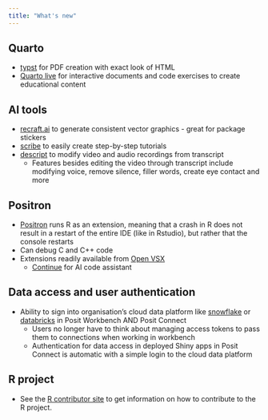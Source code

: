 ```yaml
---
title: "What's new"
---
```


## Quarto

-   [typst](https://quarto.org/docs/output-formats/typst.html) for PDF creation with exact look of HTML
-   [Quarto live](https://github.com/r-wasm/quarto-live) for interactive documents and code exercises to create educational content

## AI tools {#whats_new-AI_tools}

-   [recraft.ai](https://www.recraft.ai/) to generate consistent vector graphics - great for package stickers
-   [scribe](https://scribehow.com/) to easily create step-by-step tutorials
-   [descript](https://www.descript.com/) to modify video and audio recordings from transcript
    -   Features besides editing the video through transcript include modifying voice, remove silence, filler words, create eye contact and more
    
## Positron

-   [Positron](https://github.com/posit-dev/positron) runs R as an extension, meaning that a crash in R does not result in a restart of the entire IDE (like in Rstudio), but rather that the console restarts
-   Can debug C and C++ code
-   Extensions readily available from [Open VSX](https://open-vsx.org/)
    -   [Continue](https://github.com/continuedev/continue) for AI code assistant
    
## Data access and user authentication

-   Ability to sign into organisation's cloud data platform like [snowflake](https://www.snowflake.com/en/) or [databricks](https://www.databricks.com/) in Posit Workbench AND Posit Connect
    -   Users no longer have to think about managing access tokens to pass them to connections when working in workbench
    -   Authentication for data access in deployed Shiny apps in Posit Connect is automatic with a simple login to the cloud data platform    

## R project

-   See the [R contributor site](https://contributor.r-project.org/) to get information on how to contribute to the R project.
